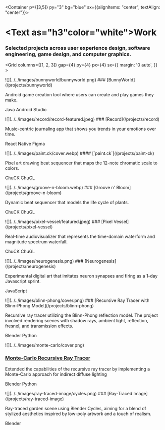 
<Navigation/>


<Container p={[3,5]} py="3" bg="blue" sx={{alignItems: "center", textAlign: "center"}}>

# <Text as="h3"color="white">Work</Text>
### <Text color="white">Selected projects across user experience design, software engineering, game design, and computer graphics.</Text>
</Container>

<Grid
      columns={[1, 2, 3]}
      gap={4}
      py={4}
      px={4}
      sx={{
        margin: '0 auto',
      }}
    >


<Box>
<Link to="/projects/bunnyworld">
<AspectRatio ratio={16 / 9}>
![](../../images/bunnyworld/bunnyworld.png)
</AspectRatio>
</Link>
### [BunnyWorld](/projects/bunnyworld)

Android game creation tool where users can create and play games they make.

<Badge>Java</Badge>
<Badge ml={1}>Android Studio</Badge>
</Box>


<Box>
<Link to="/projects/record">
<AspectRatio ratio={16 / 9}>
![](../../images/record/record-featured.jpeg)
</AspectRatio>
</Link>
### [Record](/projects/record)

Music-centric journaling app that shows you trends in your emotions over time.

<Badge>React Native</Badge>
<Badge ml={1}>Figma</Badge>
</Box>

<Box>
<Link to="/projects/paint-ck">
<AspectRatio ratio={16 / 9}>
![](../../images/paint.ck/cover.webp)
</AspectRatio>
</Link>
#### [`paint.ck`](/projects/paint-ck)

Pixel art drawing beat sequencer that maps the 12-note chromatic scale to colors. 

<Badge ml={1}>ChuCK</Badge>
<Badge ml={1}>ChuGL</Badge>
</Box>


<Box>
<Link to="/projects/groove-n-bloom">
<AspectRatio ratio={16 / 9}>
![](../../images/groove-n-bloom.webp)
</AspectRatio>
</Link>
### [Groove n' Bloom](/projects/groove-n-bloom)

Dynamic beat sequencer that models the life cycle of plants.

<Badge ml={1}>ChuCK</Badge>
<Badge ml={1}>ChuGL</Badge>
</Box>

<Box>
<Link to="/projects/pixel-vessel">
<AspectRatio ratio={16 / 9}>
![](../../images/pixel-vessel/featured.jpeg)
</AspectRatio>
</Link>
### [Pixel Vessel](/projects/pixel-vessel)

Real-time audiovisualizer that represents the time-domain waterform and magnitude spectrum waterfall.

<Badge ml={1}>ChuCK</Badge>
<Badge ml={1}>ChuGL</Badge>
</Box>

<Box>
<Link to="/projects/neurogenesis">
<AspectRatio ratio={16 / 9}>
![](../../images/neurogenesis.png)
</AspectRatio>
</Link>
### [Neurogenesis](/projects/neurogenesis)

Experimental digital art that imitates neuron synapses and firing as a 1-day Javascript sprint.

<Badge ml={1}>JavaScript</Badge>
</Box>

<Box>
<Link to="/projects/blinn-phong">
<AspectRatio ratio={16 / 9}>
![](../../images/blinn-phong/cover.png)
</AspectRatio>
</Link>
### [Recursive Ray Tracer with Blinn-Phong Model](/projects/blinn-phong)

Recursive ray tracer utilizing the Blinn-Phong reflection model. The project involved rendering scenes with shadow rays, ambient light, reflection, fresnel, and transmission effects.

<Badge >Blender</Badge> <Badge ml={1}>Python</Badge>
</Box>

<Box>
<Link to="/projects/monte-carlo">
<AspectRatio ratio={16 / 9}>
![](../../images/monte-carlo/cover.png)

</AspectRatio>
</Link>

### [Monte-Carlo Recursive Ray Tracer](/projects/monte-carlo)

Extended the capabilities of the recursive ray tracer by implementing a Monte-Carlo approach for indirect diffuse lighting

<Badge >Blender</Badge> <Badge ml={1}>Python</Badge>
</Box>

<Box>
<Link to="/projects/ray-traced-image">
<AspectRatio ratio={16 / 9}>
![](../../images/ray-traced-image/cycles.png)
</AspectRatio>
</Link>
### [Ray-Traced Image](/projects/ray-traced-image)

Ray-traced garden scene using Blender Cycles, aiming for a blend of stylized aesthetics inspired by low-poly artwork and a touch of realism.

<Badge>Blender</Badge>

</Box>

</Grid>


<Footer/>